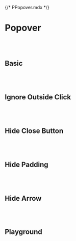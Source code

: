{/* PPopover.mdx */}



<Meta of={PPopoverStories} />


# Popover
<br/>
<br/>

## Basic
<Canvas of={PPopoverStories.BasicPopover} />

<br/>
<br/>

## Ignore Outside Click

<br/>
<br/>
<Canvas of={PPopoverStories.IgnoreOutsideClick} />

## Hide Close Button

<br/>
<br/>
<Canvas of={PPopoverStories.HideCloseButton} />


## Hide Padding

<br/>
<br/>
<Canvas of={PPopoverStories.HidePadding} />

## Hide Arrow

<br/>
<br/>
<Canvas of={PPopoverStories.HideArrow} />

## Playground
<Canvas of={PPopoverStories.Playground} />
<Controls of={PPopoverStories.Playground} />

<br/>
<br/>